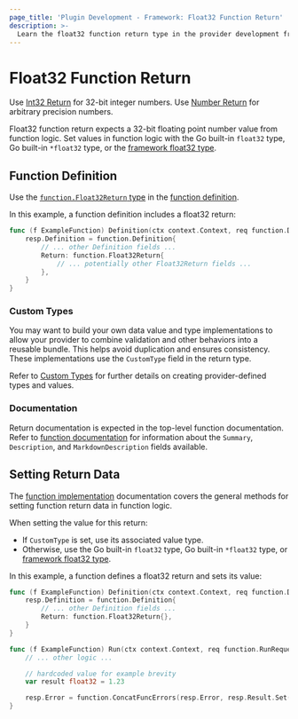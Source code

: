 ```yaml
---
page_title: 'Plugin Development - Framework: Float32 Function Return'
description: >-
  Learn the float32 function return type in the provider development framework.
---
```


# Float32 Function Return

<Tip>

Use [Int32 Return](/terraform/plugin/framework/functions/returns/int32) for 32-bit integer numbers. Use [Number Return](/terraform/plugin/framework/functions/returns/number) for arbitrary precision numbers.

</Tip>

Float32 function return expects a 32-bit floating point number value from function logic. Set values in function logic with the Go built-in `float32` type, Go built-in `*float32` type, or the [framework float32 type](/terraform/plugin/framework/handling-data/types/float32).

## Function Definition

Use the [`function.Float32Return` type](https://pkg.go.dev/github.com/hashicorp/terraform-plugin-framework/function#Float32Return) in the [function definition](/terraform/plugin/framework/functions/implementation#definition-method).

In this example, a function definition includes a float32 return:

```go
func (f ExampleFunction) Definition(ctx context.Context, req function.DefinitionRequest, resp *function.DefinitionResponse) {
    resp.Definition = function.Definition{
        // ... other Definition fields ...
        Return: function.Float32Return{
            // ... potentially other Float32Return fields ...
        },
    }
}
```

### Custom Types

You may want to build your own data value and type implementations to allow your provider to combine validation and other behaviors into a reusable bundle. This helps avoid duplication and ensures consistency. These implementations use the `CustomType` field in the return type.

Refer to [Custom Types](/terraform/plugin/framework/handling-data/types/custom) for further details on creating provider-defined types and values.

### Documentation

Return documentation is expected in the top-level function documentation. Refer to [function documentation](/terraform/plugin/framework/functions/documentation) for information about the `Summary`, `Description`, and `MarkdownDescription` fields available.

## Setting Return Data

The [function implementation](/terraform/plugin/framework/functions/implementation) documentation covers the general methods for setting function return data in function logic.

When setting the value for this return:

* If `CustomType` is set, use its associated value type.
* Otherwise, use the Go built-in `float32` type, Go built-in `*float32` type, or [framework float32 type](/terraform/plugin/framework/handling-data/types/float32).

In this example, a function defines a float32 return and sets its value:

```go
func (f ExampleFunction) Definition(ctx context.Context, req function.DefinitionRequest, resp *function.DefinitionResponse) {
    resp.Definition = function.Definition{
        // ... other Definition fields ...
        Return: function.Float32Return{},
    }
}

func (f ExampleFunction) Run(ctx context.Context, req function.RunRequest, resp *function.RunResponse) {
    // ... other logic ...

    // hardcoded value for example brevity
    var result float32 = 1.23

    resp.Error = function.ConcatFuncErrors(resp.Error, resp.Result.Set(ctx, &result))
}
```
